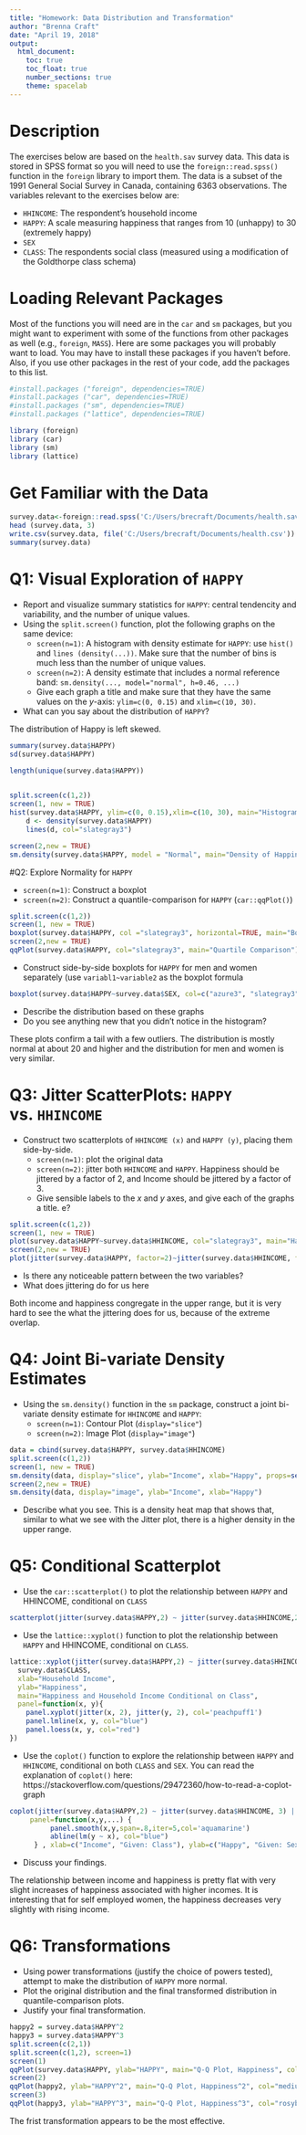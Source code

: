 ---
title: "Homework: Data Distribution and Transformation"
author: "Brenna Craft"
date: "April 19, 2018"
output: 
  html_document:
    toc: true
    toc_float: true
    number_sections: true
    theme: spacelab
---
# Description
The exercises below are based on the `health.sav` survey data. This data is stored in SPSS format so you will need to use the `foreign::read.spss()` function in the `foreign` library to import them. The data is a subset of the 1991 General Social Survey in Canada, containing 6363 observations. The variables relevant to the exercises below are:

+ `HHINCOME`: The respondent's household income
+ `HAPPY`: A scale measuring happiness that ranges from 10 (unhappy) to 30 (extremely happy)
+ `SEX`
+ `CLASS`: The respondents social class (measured using a modification of the Goldthorpe class schema)


# Loading Relevant Packages

Most of the functions you will need are in the `car` and `sm` packages, but you might want to experiment with some of the functions from other packages as well (e.g., `foreign`, `MASS`). 
Here are some packages you will probably want to load. You may have to install these packages if you haven't before. Also, if you use other packages in the rest of your code, add the packages to this list.

```{r message=FALSE}
#install.packages ("foreign", dependencies=TRUE)
#install.packages ("car", dependencies=TRUE)
#install.packages ("sm", dependencies=TRUE)
#install.packages ("lattice", dependencies=TRUE)
```

```{r message=FALSE, warning=FALSE}
library (foreign)
library (car)
library (sm)
library (lattice)
```

# Get Familiar with the Data

```{r}
survey.data<-foreign::read.spss('C:/Users/brecraft/Documents/health.sav', to.data.frame = TRUE)
head (survey.data, 3)
write.csv(survey.data, file('C:/Users/brecraft/Documents/health.csv'))
summary(survey.data)
```

# Q1: Visual Exploration of `HAPPY`

+ Report and visualize summary statistics for `HAPPY`: central tendencity and variability, and the number of unique values.
+ Using the `split.screen()` function, plot the following graphs on the same device: 
    * `screen(n=1)`: A histogram with density estimate for `HAPPY`: use `hist()` and `lines (density(...))`. Make sure that the number of bins is much less than the number of unique values.
    * `screen(n=2)`: A density estimate that includes a normal reference band: `sm.density(..., model="normal", h=0.46, ...)` 
    * Give each graph a title and make sure that they have the same values on the $y$-axis: `ylim=c(0, 0.15)` and `xlim=c(10, 30)`. 
+ What can you say about the distribution of `HAPPY`?

The distribution of Happy is left skewed. 


```{r, echo=FALSE}
summary(survey.data$HAPPY)
sd(survey.data$HAPPY)

length(unique(survey.data$HAPPY))
 
```

```{r, echo=FALSE}
split.screen(c(1,2))
screen(1, new = TRUE)
hist(survey.data$HAPPY, ylim=c(0, 0.15),xlim=c(10, 30), main="Histogram of Happiness", probability=TRUE, col="gray", border="white", xlab="Happiness")
    d <- density(survey.data$HAPPY)
    lines(d, col="slategray3")

screen(2,new = TRUE)
sm.density(survey.data$HAPPY, model = "Normal", main="Density of Happiness", xlim=c(10, 30), col="black", xlab="Happiness", h=0.46)
```


#Q2: Explore Normality for `HAPPY`

+ `screen(n=1)`: Construct a boxplot
+ `screen(n=2)`: Construct a quantile-comparison for `HAPPY` (`car::qqPlot()`)

```{r, echo=FALSE, warning=FALSE}
split.screen(c(1,2))
screen(1, new = TRUE)
boxplot(survey.data$HAPPY, col ="slategray3", horizontal=TRUE, main="Box Plot for Happiness")
screen(2,new = TRUE)
qqPlot(survey.data$HAPPY, col="slategray3", main="Quartile Comparison")
```
+ Construct side-by-side boxplots for `HAPPY` for men and women separately (use `variabl1~variable2` as the boxplot formula 

```{r, echo=FALSE}
boxplot(survey.data$HAPPY~survey.data$SEX, col=c("azure3", "slategray3"))
```
+ Describe the distribution based on these graphs
+ Do you see anything new that you didn't notice in the histogram?

These plots confirm a tail with a few outliers. The distribution is mostly normal at about 20 and higher and the distribution for men and women is very similar.

# Q3: Jitter ScatterPlots: `HAPPY` vs. `HHINCOME`

+ Construct two scatterplots of `HHINCOME (x)` and `HAPPY (y)`, placing them side-by-side.
    * `screen(n=1)`: plot the original data 
    * `screen(n=2)`: jitter both `HHINCOME` and `HAPPY`. Happiness should be jittered by a factor of 2, and Income should be jittered by a factor of 3. 
    * Give sensible labels to the $x$ and $y$ axes, and give each of the graphs a title. 
e?

```{r, echo=FALSE, warning=FALSE}
split.screen(c(1,2))
screen(1, new = TRUE)
plot(survey.data$HAPPY~survey.data$HHINCOME, col="slategray3", main="Happy vs Income", ylab="Happy", xlab="Income")
screen(2,new = TRUE)
plot(jitter(survey.data$HAPPY, factor=2)~jitter(survey.data$HHINCOME, factor=3), col="slategray3", main="Happy vs Income, Jittered", ylab="Happy", xlab="Income")
```

+ Is there any noticeable pattern between the two variables? 
+ What does jittering do for us here

Both income and happiness congregate in the upper range, but it is very hard to see the what the jittering does for us, because of the extreme overlap.


# Q4: Joint Bi-variate Density Estimates

+ Using the `sm.density()` function in the `sm` package, construct a joint bi-variate density estimate for `HHINCOME` and `HAPPY`:
    * `screen(n=1)`: Contour Plot (`display="slice"`)
    * `screen(n=2)`: Image Plot (`display="image"`)


```{r, echo=FALSE, warning=FALSE}
data = cbind(survey.data$HAPPY, survey.data$HHINCOME)
split.screen(c(1,2))
screen(1, new = TRUE)
sm.density(data, display="slice", ylab="Income", xlab="Happy", props=seq(from=5, to=95, by=10))
screen(2,new = TRUE)
sm.density(data, display="image", ylab="Income", xlab="Happy")
```

+ Describe what you see.
This is a density heat map that shows that, similar to what we see with the Jitter plot, there is a higher density in the upper range. 

# Q5: Conditional Scatterplot

+ Use the `car::scatterplot()` to plot the relationship between `HAPPY` and HHINCOME, conditional on `CLASS`

```{r, echo=TRUE, warning=FALSE}
scatterplot(jitter(survey.data$HAPPY,2) ~ jitter(survey.data$HHINCOME,2)|survey.data$CLASS, reg.line=F, smooth=T, col=c('darkgrey', 'darkorchid1', 'tomato2', 'deepskyblue3', 'burlywood'),xlab="Income", ylab="Happy")
```
+ Use the `lattice::xyplot()` function to plot the relationship between `HAPPY` and HHINCOME, conditional on `CLASS`.
```{r, echo=TRUE, warning=FALSE}
lattice::xyplot(jitter(survey.data$HAPPY,2) ~ jitter(survey.data$HHINCOME, 3) |
  survey.data$CLASS, 
  xlab="Household Income",
  ylab="Happiness", 
  main="Happiness and Household Income Conditional on Class",
  panel=function(x, y){
    panel.xyplot(jitter(x, 2), jitter(y, 2), col='peachpuff1')
    panel.lmline(x, y, col="blue")
    panel.loess(x, y, col="red")
})

```

+ Use the `coplot()` function to explore the relationship between `HAPPY` and `HHINCOME`, conditional on both `CLASS` and `SEX`. You can read the explanation of `coplot()` here: https://stackoverflow.com/questions/29472360/how-to-read-a-coplot-graph

```{r, echo=FALSE, warning=FALSE}
coplot(jitter(survey.data$HAPPY,2) ~ jitter(survey.data$HHINCOME, 3) | survey.data$CLASS * survey.data$SEX,
     panel=function(x,y,...) {
          panel.smooth(x,y,span=.8,iter=5,col='aquamarine')
          abline(lm(y ~ x), col="blue") 
      } , xlab=c("Income", "Given: Class"), ylab=c("Happy", "Given: Sex"))
```
+ Discuss your findings.

The relationship between income and happiness is pretty flat with very slight increases of happiness associated with higher incomes. It is interesting that for self employed women, the happiness decreases very slightly with rising income.

# Q6: Transformations

+ Using power transformations (justify the choice of powers tested), attempt to make the distribution of `HAPPY` more normal. 
+ Plot the original distribution and the final transformed distribution in quantile-comparison plots. 
+ Justify your final transformation.
```{r}
happy2 = survey.data$HAPPY^2
happy3 = survey.data$HAPPY^3
split.screen(c(2,1))
split.screen(c(1,2), screen=1)
screen(1)
qqPlot(survey.data$HAPPY, ylab="HAPPY", main="Q-Q Plot, Happiness", col="paleturquoise")
screen(2)
qqPlot(happy2, ylab="HAPPY^2", main="Q-Q Plot, Happiness^2", col="mediumaquamarine")
screen(3)
qqPlot(happy3, ylab="HAPPY^3", main="Q-Q Plot, Happiness^3", col="rosybrown")
```
The frist transformation appears to be the most effective.
